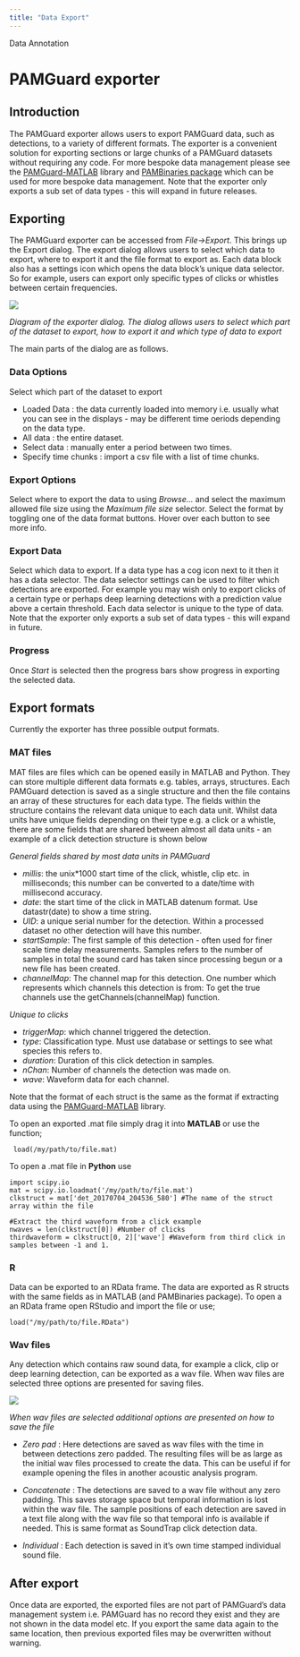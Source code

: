 ```yaml
---
title: "Data Export"
---
```

 Data Annotation  

PAMGuard exporter
=================

Introduction
------------

The PAMGuard exporter allows users to export PAMGuard data, such as detections, to a variety of different formats. The exporter is a convenient solution for exporting sections or large chunks of a PAMGuard datasets without requiring any code. For more bespoke data management please see the [PAMGuard-MATLAB](https://github.com/PAMGuard/PAMGuardMatlab) library and [PAMBinaries package](https://github.com/TaikiSan21/PamBinaries) which can be used for more bespoke data management. Note that the exporter only exports a sub set of data types - this will expand in future releases.

Exporting
---------

The PAMGuard exporter can be accessed from _File->Export_. This brings up the Export dialog. The export dialog allows users to select which data to export, where to export it and the file format to export as. Each data block also has a settings icon which opens the data block's unique data selector. So for example, users can export only specific types of clicks or whistles between certain frequencies.

![](resources/PAMGuard_exporter_dialog_annotated.png)

_Diagram of the exporter dialog. The dialog allows users to select which part of the dataset to export, how to export it and which type of data to export_

The main parts of the dialog are as follows.

### Data Options

Select which part of the dataset to export

*   Loaded Data : the data currently loaded into memory i.e. usually what you can see in the displays - may be different time oeriods depending on the data type.
*   All data : the entire dataset.
*   Select data : manually enter a period between two times.
*   Specify time chunks : import a csv file with a list of time chunks.

### Export Options

Select where to export the data to using _Browse..._ and select the maximum allowed file size using the _Maximum file size_ selector. Select the format by toggling one of the data format buttons. Hover over each button to see more info.

### Export Data

Select which data to export. If a data type has a cog icon next to it then it has a data selector. The data selector settings can be used to filter which detections are exported. For example you may wish only to export clicks of a certain type or perhaps deep learning detections with a prediction value above a certain threshold. Each data selector is unique to the type of data. Note that the exporter only exports a sub set of data types - this will expand in future.

### Progress

Once _Start_ is selected then the progress bars show progress in exporting the selected data.

Export formats
--------------

Currently the exporter has three possible output formats.

### MAT files

MAT files are files which can be opened easily in MATLAB and Python. They can store multiple different data formats e.g. tables, arrays, structures. Each PAMGuard detection is saved as a single structure and then the file contains an array of these structures for each data type. The fields within the structure contains the relevant data unique to each data unit. Whilst data units have unique fields depending on their type e.g. a click or a whistle, there are some fields that are shared between almost all data units - an example of a click detection structure is shown below

_General fields shared by most data units in PAMGuard_

*   _millis_: the unix\*1000 start time of the click, whistle, clip etc. in milliseconds; this number can be converted to a date/time with millisecond accuracy.
*   _date_: the start time of the click in MATLAB datenum format. Use datastr(date) to show a time string.
*   _UID_: a unique serial number for the detection. Within a processed dataset no other detection will have this number.
*   _startSample_: The first sample of this detection - often used for finer scale time delay measurements. Samples refers to the number of samples in total the sound card has taken since processing begun or a new file has been created.
*   _channelMap_: The channel map for this detection. One number which represents which channels this detection is from: To get the true channels use the getChannels(channelMap) function.

_Unique to clicks_

*   _triggerMap_: which channel triggered the detection.
*   _type_: Classification type. Must use database or settings to see what species this refers to.
*   _duration_: Duration of this click detection in samples.
*   _nChan_: Number of channels the detection was made on.
*   _wave_: Waveform data for each channel.

Note that the format of each struct is the same as the format if extracting data using the [PAMGuard-MATLAB](https://github.com/PAMGuard/PAMGuardMatlab) library.

To open an exported .mat file simply drag it into **MATLAB** or use the function;

     load(/my/path/to/file.mat)
    

To open a .mat file in **Python** use

    import scipy.io
    mat = scipy.io.loadmat('/my/path/to/file.mat')
    clkstruct = mat['det_20170704_204536_580'] #The name of the struct array within the file
     
    #Extract the third waveform from a click example
    nwaves = len(clkstruct[0]) #Number of clicks
    thirdwaveform = clkstruct[0, 2]['wave'] #Waveform from third click in samples between -1 and 1. 
    

### R

Data can be exported to an RData frame. The data are exported as R structs with the same fields as in MATLAB (and PAMBinaries package). To open a an RData frame open RStudio and import the file or use;

    load("/my/path/to/file.RData")
    

### Wav files

Any detection which contains raw sound data, for example a click, clip or deep learning detection, can be exported as a wav file. When wav files are selected three options are presented for saving files.

![](resources/PAMGuard_exporter_dialog_wav.png)

_When wav files are selected additional options are presented on how to save the file_

*   _Zero pad_ : Here detections are saved as wav files with the time in between detections zero padded. The resulting files will be as large as the initial wav files processed to create the data. This can be useful if for example opening the files in another acoustic analysis program.
    
*   _Concatenate_ : The detections are saved to a wav file without any zero padding. This saves storage space but temporal information is lost within the wav file. The sample positions of each detection are saved in a text file along with the wav file so that temporal info is available if needed. This is same format as SoundTrap click detection data.
    
*   _Individual_ : Each detection is saved in it's own time stamped individual sound file.
    

After export
------------

Once data are exported, the exported files are not part of PAMGuard's data management system i.e. PAMGuard has no record they exist and they are not shown in the data model etc. If you export the same data again to the same location, then previous exported files may be overwritten without warning.
